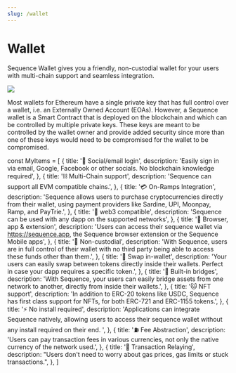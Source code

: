 ```yaml
---
slug: /wallet
---
```


# Wallet

Sequence Wallet gives you a friendly, non-custodial wallet for your users with multi-chain support and seamless integration.

<div class="text--center">
  <img src="/img/wallet-screen.png" />
</div>

Most wallets for Ethereum have a single private key that has full control over a wallet, i.e. an Externally Owned Account (EOAs).
However, a Sequence wallet is a Smart Contract that is deployed on the blockchain and which can be controlled by multiple private keys.
These keys are meant to be controlled by the wallet owner and provide added security since more than one of these keys would need to be
compromised for the wallet to be compromised.

const MyItems = [
  {
    title: '👤 Social/email login',
    description:
      'Easily sign in via email, Google, Facebook or other socials. No blockchain knowledge required',
  },
  {
    title: '⛓️ Multi-Chain support',
    description: 'Sequence can support all EVM compatible chains.',
  },
  {
    title: '💳 On-Ramps Integration',
    description:
      'Sequence allows users to purchase cryptocurrencies directly from their wallet, using payment providers like Sardine, UPI, Moonpay, Ramp, and PayTrie.',
  },
  {
    title: '🦄 web3 compatible',
    description: 'Sequence can be used with any dapp on the supported networks',
  },
  {
    title: '📱 Browser, app & extension',
    description:
      'Users can access their sequence wallet via https://sequence.app, the Sequence browser extension or the Sequence Mobile apps',
  },
  {
    title: '🔑 Non-custodial',
    description:
      'With Sequence, users are in full control of their wallet with no third party being able to access these funds other than them.',
  },
  {
    title: '🔁 Swap in-wallet',
    description:
      'Your users can easily swap between tokens directly inside their wallets. Perfect in case your dapp requires a specific token.',
  },
  {
    title: '🌉 Built-in bridges',
    description:
      'With Sequence, your users can easily bridge assets from one network to another, directly from inside their wallets.',
  },
  {
    title: '🐱 NFT support',
    description:
      'In addition to ERC-20 tokens like USDC, Sequence has first class support for NFTs, for both ERC-721 and ERC-1155 tokens.',
  },
  {
    title: '⚡ No install required',
    description:
      'Applications can integrate Sequence natively, allowing users to access their sequence wallet without any install required on their end. ',
  },
  {
    title: '⛽ Fee Abstraction',
    description:
      'Users can pay transaction fees in various currencies, not only the native currency of the network used.',
  },
  {
    title: '🤖 Transaction Relaying',
    description:
      "Users don't need to worry about gas prices, gas limits or stuck transactions.",
  },
]

<CardList items={MyItems} />
